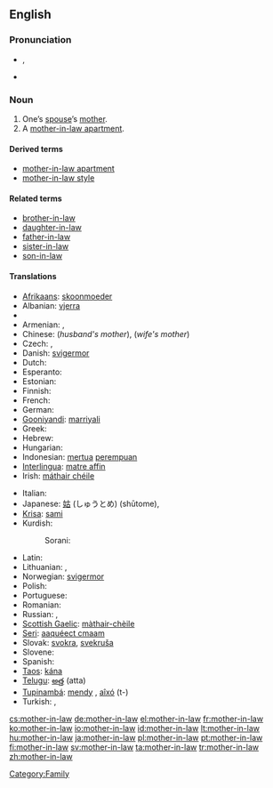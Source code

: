 ==English==
{{wikipedia}}

{{rfe}}

===Pronunciation===
* {{a|UK}} {{IPA|/ˈmʌð.ə(ɹ).ɪnˌlɔː/}}, {{SAMPA|/"mVD.@(r).In%lO:/}}
* {{audio|en-us-mother-in-law.ogg|Audio (US)}}

===Noun===
{{en-noun|sg=[[mother]]-[[in-law]]|pl=mothers-in-law}}

# One’s [[spouse]]’s [[mother]].
# A [[mother-in-law apartment]].

====Derived terms====
* [[mother-in-law apartment]]
* [[mother-in-law style]]

====Related terms====
* [[brother-in-law]]
* [[daughter-in-law]]
* [[father-in-law]]
* [[sister-in-law]]
* [[son-in-law]]

====Translations====
{{trans-top|spouse’s mother}}
* [[Afrikaans]]: [[skoonmoeder]]
* Albanian: [[vjerra]] {{f}}
* {{trreq|Arabic}}
* Armenian: {{i|wife's mother-in-law}} {{t-|hy|սկեսուր|tr=skesur|sc=Armn|xs=Armenian}}, {{i|husband's mother-in-law}} {{t-|hy|զոքանչ|tr=zok'anč|sc=Armn|xs=Armenian}}
* Chinese: {{t|zh|婆婆|tr=pópo}} (''husband's mother''), {{t|zh|岳母|tr=yuèmǔ}} (''wife's mother'')
* Czech: {{t+|cs|tchýně|f}}, {{t+|cs|tchyně|f}}
* Danish: [[svigermor]]
* Dutch: {{t+|nl|schoonmoeder|f}}
* Esperanto: {{t+|eo|bopatrino|xs=Esperanto}}
* Estonian: {{t+|et|ämm}}
* Finnish: {{t+|fi|anoppi}}
* French: {{t+|fr|belle-mère|f}}
* German: {{t+|de|Schwiegermutter|f}}
* [[Gooniyandi]]: [[marriyali]]
* Greek: {{t+|el|πεθερά|f|sc=Grek}}
* Hebrew: {{t+|he|חמות|f|alt=חָמוֹת|tr=khamót|sc=Hebr}}
* Hungarian: {{t+|hu|anyós}}
* Indonesian: [[mertua]] [[perempuan]]
* [[Interlingua]]: [[matre affin]]
* Irish: [[máthair chéile]]
{{trans-mid}}
* Italian: {{t+|it|suocera|f}}
* Japanese: [[姑]] (しゅうとめ) (shūtome), {{t|ja|義母|tr=gibo|sc=Jpan}}
* [[Krisa]]: [[sami]] {{i|husband’s mother}}
* Kurdish:
*: Sorani: {{t|ku|خه‌سو|tr=xesu|sc=ku-Arab}}
* Latin: {{t-|la|socrus|f}}
* Lithuanian: {{t|lt|uošvė}},  {{t|lt|anyta}}
* Norwegian: [[svigermor]] {{f}}
* Polish: {{t+|pl|teściowa|f}}
* Portuguese: {{t+|pt|sogra|f}}
* Romanian: {{t-|ro|soacră|f}}
* Russian: {{i|wife’s mother-in-law}} {{t+|ru|свекровь|f|tr=svekróv'|sc=Cyrl}}, {{i|husband’s mother-in-law}} {{t+|ru|тёща|f|tr=tjóšča|sc=Cyrl}}
* [[Scottish Gaelic]]: [[màthair-chèile]]
* [[Seri]]: [[aaquéect cmaam]] {{i|of a male}}
* Slovak: [[svokra]], [[svekruša]] {{f}}
* Slovene: {{t+|sl|tašča|f}}
* Spanish: {{t+|es|suegra|f}}
* [[Taos]]: [[kána]]
* [[Telugu]]: [[అత్త]] (atta)
* [[Tupinambá]]: [[mendy]] {{i|wife’s mother-in-law}}, [[aîxó]] (t-) {{i|husband’s mother-in-law}}
* Turkish: {{t+|tr|kaynana}},  {{t|tr|kayınvalide}}
{{trans-bottom}}

[[Category:Family]]

[[cs:mother-in-law]]
[[de:mother-in-law]]
[[el:mother-in-law]]
[[fr:mother-in-law]]
[[ko:mother-in-law]]
[[io:mother-in-law]]
[[id:mother-in-law]]
[[lt:mother-in-law]]
[[hu:mother-in-law]]
[[ja:mother-in-law]]
[[pl:mother-in-law]]
[[pt:mother-in-law]]
[[fi:mother-in-law]]
[[sv:mother-in-law]]
[[ta:mother-in-law]]
[[tr:mother-in-law]]
[[zh:mother-in-law]]